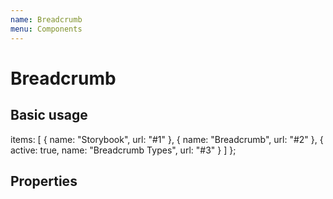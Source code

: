 ```yaml
---
name: Breadcrumb
menu: Components
---
```




# Breadcrumb

## Basic usage

  items: [
    {
      name: "Storybook",
      url: "#1"
    },
    {
      name: "Breadcrumb",
      url: "#2"
    },
    {
      active: true,
      name: "Breadcrumb Types",
      url: "#3"
    }
  ]
};

<Playground>
  <Box>
    <Breadcrumb separator="arrow" items={
      [
        {
          name: "Storybook",
          url: "#1"
        },
        {
          name: "Breadcrumb",
          url: "#2"
        },
        {
          active: true,
          name: "Breadcrumb Types",
          url: "#3"
        }
      ]
    } />

  </Box>
</Playground>

## Properties

<PropsTable of={Box} />
